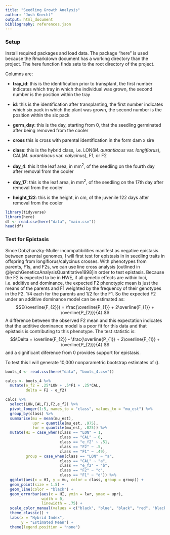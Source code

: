 ```yaml
---
title: "Seedling Growth Analysis"
author: "Josh Knecht"
output: html_document
bibliography: references.json
---
```



### Setup

Install required packages and load data. The package "here" is used because the Rmarkdown document has a working directory than the project. The here function finds sets to the root directory of the project.

Columns are:

- **tray_id**: this is the identification prior to transplant, the first number indicates which tray in which the individual was grown, the second number is the position within the tray

- **id**: this is the identification after transplanting, the first number indicates which six pack in which the plant was grown, the second number is the position within the six pack

- **germ_day**: this is the day, starting from 0, that the seedling germinated after being removed from the cooler

- **cross** this is cross with parental identification in the form dam x sire

- **class**: this is the hybrid class, i.e. LON(*M. aurantiacus* var. *longiflorus*), CAL(*M. aurantiacus* var. *calycinus*), F1, or F2

- **day_4**: this it the leaf area, in mm^2^, of the seedling on the fourth day after removal from the cooler

- **day_17**: this is the leaf area, in mm^2^, of the seedling on the 17th day after removal from the cooler

- **height_122**: this is the height, in cm, of the juvenile 122 days after removal from the cooler

```r
library(tidyverse)
library(here)
df <- read.csv(here("data", "main.csv"))
head(df)
```

### Test for Epistasis

Since Dobzhanzky-Muller incompatibilities manifest as negative epistasis between parental genomes, I will first test for epistasis in in seedling traits in offspring from longiflorus/calycinus crosses. With phenotypes from parents, F1s, and F2s, we can use line cross analysis [outlined in @lynchGeneticsAnalysisQuantitative1998]in order to test epistasis. Because the F2 is expected to be in HWE, if all genetic effects are within loci, i.e. additive and dominance, the expected F2 phenotypic mean is just the means of the parents and F1 weighted by the frequency of their genotypes in the F2. 1/4 each for the parents and 1/2 for the F1. So the expected F2 under an additive dominance model can be estimated as: $$E(\overline{F_{2}}) = \frac{\overline{P_{1}} + 2\overline{F_{1}} + \overline{P_{2}}}{4}.$$ A difference between the observed F2 mean and this expectation indicates that the additive dominance model is a poor fit for this data and that epistasis is contributing to this phenotype. The test statistic is: $$\Delta = \overline{F_{2}} - \frac{\overline{P_{1}} + 2\overline{F_{1}} + \overline{P_{2}}}{4} $$ and a significant diference from 0 provides support for epistasis.

To test this I will generate 10,000 nonparametric bootstrap estimates of \(\Delta \).

```r

boots_4 <- read.csv(here("data", "boots_4.csv"))

calcs <- boots_4 %>% 
  mutate(e_f2 = .25*LON + .5*F1 + .25*CAL,
         delta = F2 - e_f2)

calcs %>% 
  select(LON,CAL,F1,F2,e_f2) %>% 
  pivot_longer(1:5, names_to = "class", values_to = "mu_est") %>% 
  group_by(class) %>% 
  summarise(mu = mean(mu_est),
            upr = quantile(mu_est, .975),
            lwr = quantile(mu_est, .025)) %>% 
  mutate(HI = case_when(class == "LON" ~ 1,
                        class == "CAL" ~ 0,
                        class == "e_f2" ~ .51,
                        class == "F2" ~ .5,
                        class == "F1" ~ .49),
         group = case_when(class == "LON" ~ "a",
                        class == "CAL" ~ "a",
                        class == "e_f2" ~ "b",
                        class == "F2" ~ "c",
                        class == "F1" ~ "d")) %>% 
  ggplot(aes(x = HI, y = mu, color = class, group = group)) +
  geom_point(size = 1.5) +
  geom_line(color = "black") +
  geom_errorbar(aes(x = HI, ymin = lwr, ymax = upr),
                width = 0,
                linewidth = .75) +
  scale_color_manual(values = c("black", "blue", "black", "red", "black")) +
  theme_classic() +
  labs(x = "Hybrid Index",
       y = "Estimated Mean") +
  theme(legend.position = "none")
  


```





